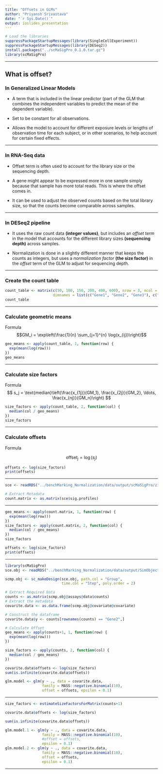 ```yaml
---
title: "Offsets in GLMs"
author: "Priyansh Srivastava"
date: "`r Sys.Date()`"
output: ioslides_presentation
---
```


```r
# Load the libraries
suppressPackageStartupMessages(library(SingleCellExperiment))
suppressPackageStartupMessages(library(DESeq2))
install.packages("../scMaSigPro_0.1.0.tar.gz")
library(scMaSigPro)
```

---

## What is offset?

### In Generalized Linear Models

- A term that is included in the linear predictor (part of the GLM that combines the independent variables to predict the mean of the dependent variable). 

- Set to be constant for all observations.

- Allows the model to account for different exposure levels or lengths of observation time for each subject, or in other scenarios, to help account for certain fixed effects.

--- 

### In RNA-Seq data

- Offset term is often used to account for the library size or the sequencing depth. 

- A gene might appear to be expressed more in one sample simply because that sample has more total reads. This is where the offset comes in. 

- It can be used to adjust the observed counts based on the total library size, so that the counts become comparable across samples.

---

### In DESeq2 pipeline

- It uses the raw count data __(integer values)__, but includes an _offset term_ in the model that accounts for the different library sizes __(sequencing depth)__ across samples.

- Normalization is done in a slightly different manner that keeps the counts as integers, but uses a _normalization factor_ __(the size factor)__ in the _offset_ term of the GLM to adjust for sequencing depth.

---

### Create the count table
```r
count_table <- matrix(c(50, 100, 150, 200, 400, 600), nrow = 3, ncol = 2, byrow = FALSE,
                      dimnames = list(c("Gene1", "Gene2", "Gene3"), c("Sample1", "Sample2")))
count_table
```

---

### Calculate geometric means

Formula
$$GM_i = \exp\left(\frac{1}{n} \sum_{j=1}^{n} \log(x_{ij})\right)$$
```r
geo_means <- apply(count_table, 1, function(row) {
  exp(mean(log(row)))
})
geo_means
```

---

### Calculate size factors

Formula 
$$
s_j = \text{median}\left(\frac{x_{1j}}{GM_1}, \frac{x_{2j}}{GM_2}, \ldots, \frac{x_{nj}}{GM_n}\right)
$$
```r
size_factors <- apply(count_table, 2, function(col) {
  median(col / geo_means)
})
size_factors
```

---

### Calculate offsets

Formula

$$\text{offset}_j = \log(s_j)$$
```r
offsets <- log(size_factors)
print(offsets)
```

---


```r
sce <- readRDS("../benchMarking_Normalization/data/output/scMaSigPro/zi_shape_-0.2_RawCounts_sum_tstep.RDS")

# Extract Metadata
count.matrix <- as.matrix(sce$sig.profiles)
```

---


```r
geo_means <- apply(count.matrix, 1, function(row) {
  exp(mean(log(row)))
})
size_factors <- apply(count.matrix, 2, function(col) {
  median(col / geo_means)
})
size_factors

offsets <- log(size_factors)
print(offsets)
```


---


```r
library(scMaSigPro)
sce.obj <- readRDS("../benchMarking_Normalization/data/output/SimObjectsSCE/zi_shape_-0.2.RDS")

scmp.obj <- sc_makeDesign(sce.obj, path.col = "Group",
                          time.col = "Step", poly.order = 2)

# Extract Required Data
counts <- as.matrix(scmp.obj@assays@data$counts)
# Extract the metadata
covarite.data <- as.data.frame(scmp.obj@covariate@covariate) 

# Construct the dataframe
covarite.data$y <- counts[rownames(counts) == "Gene2",]

# Calculate Offset
geo_means <- apply(counts+1, 1, function(row) {
  exp(mean(log(row)))
})

size_factors <- apply(counts, 2, function(col) {
  median(col / geo_means)
})

covarite.data$offsets <- log(size_factors)
sum(is.infinite(covarite.data$offsets))

glm.model <- glm(y ~ ., data = covarite.data,
                 family = MASS::negative.binomial(10),
                 offset = offsets, epsilon = 0.1)

```

---


```r
size_factors <- estimateSizeFactorsForMatrix(counts+1)

covarite.data$offsets <- log(size_factors)

sum(is.infinite(covarite.data$offsets))

glm.model.1 <- glm(y ~ ., data = covarite.data,
                 family = MASS::negative.binomial(10),
                 #offset = offsets,
                 epsilon = 0.1)
glm.model.2 <- glm(y ~ ., data = covarite.data,
                 family = MASS::negative.binomial(10),
                 offset = offsets,
                 epsilon = 0.1)

```

---


```r

```